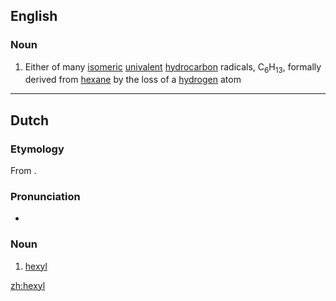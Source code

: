==English==

===Noun===
{{en-noun}}

# {{label|en|organic chemistry}} Either of many [[isomeric]] [[univalent]] [[hydrocarbon]] radicals, C<sub>6</sub>H<sub>13</sub>, formally derived from [[hexane]] by the loss of a [[hydrogen]] atom

----

==Dutch==

===Etymology===
From {{confix|hex|yl|lang=nl}}.

===Pronunciation===
* {{IPA|lang=nl|/ɦɛkˈsil/}}

===Noun===
{{nl-noun|n|-|-}}
# {{label|nl|organic chemistry}} [[#English|hexyl]]

[[zh:hexyl]]